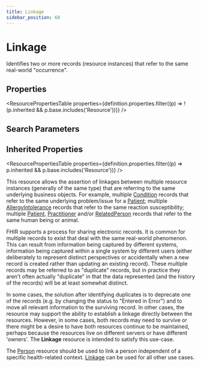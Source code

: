 ```yaml
---
title: Linkage
sidebar_position: 68
---
```


# Linkage

Identifies two or more records (resource instances) that refer to the same real-world "occurrence".

<Tabs queryString="section">
<TabItem value="schema" label="Schema" default>


## Properties


<ResourcePropertiesTable properties={definition.properties.filter((p) => !(p.inherited && p.base.includes('Resource')))} />

## Search Parameters

<SearchParamsTable searchParams={definition.searchParameters} />

## Inherited Properties

<ResourcePropertiesTable properties={definition.properties.filter((p) => p.inherited && p.base.includes('Resource'))} />

</TabItem>
  <TabItem value="usage" label="Usage">
    <div> <a name="bnc"></a>  <p> This resource allows the assertion of linkages between multiple resource instances (generally of the same type) that are referring to the same underlying business objects.  For example, multiple <a href="/docs/api/fhir/resources/condition">Condition</a> records that refer to the same underlying problem/issue for a <a href="/docs/api/fhir/resources/patient">Patient</a>; multiple <a href="/docs/api/fhir/resources/allergyintolerance">AllergyIntolerance</a> records that refer to the same reaction susceptibility; multiple <a href="/docs/api/fhir/resources/patient">Patient</a>, <a href="/docs/api/fhir/resources/practitioner">Practitioner</a> and/or <a href="/docs/api/fhir/resources/relatedperson">RelatedPerson</a> records that refer to the same human being or animal. </p> <p> FHIR supports a process for sharing electronic records.  It is common for multiple records to exist that deal with the same real-world phenomenon.  This can result from information being captured by different systems, information being captured within a single system by different users (either deliberately to represent distinct perspectives or accidentally when a new record is created rather than updating an existing record).  These multiple records may be referred to as "duplicate" records, but in practice they aren't often actually "duplicate" in that the data represented (and the history of the records) will be at least somewhat distinct. </p> <p> In some cases, the solution after identifying duplicates is to deprecate one of the records (e.g. by changing the status to "Entered in Error") and to move all relevant information to the surviving record.  In other cases, the resource may support the ability to establish a linkage directly between the resources.  However, in some cases, both records may need to survive or there might be a desire to have both resources continue to be maintained, perhaps because the resources live on different servers or have different 'owners'.  The <b>Linkage</b> resource is intended to satisfy this use-case. </p>  </div>
    </TabItem>
  <TabItem value="relationships" label="Relationships">
    <div>  <p> The <a href="/docs/api/fhir/resources/person">Person</a> resource should be used to link a person independent of a specific health-related context. <a href="/docs/api/fhir/resources/linkage">Linkage</a> can be used for all other use cases. </p> </div>
    </TabItem>
  
  

</Tabs>

